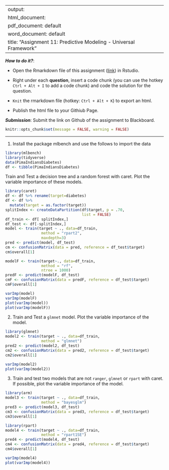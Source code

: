 
---
output: 
  html_document:
  pdf_document: default
  word_document: default
title: "Assignment 11: Predictive Modeling - Universal Framework"
---

***How to do it?***: 

- Open the Rmarkdown file of this assignment ([link](assignment11.Rmd)) in Rstudio. 

- Right under each **question**, insert  a code chunk (you can use the hotkey `Ctrl + Alt + I` to add a code chunk) and code the solution for the question. 

- `Knit` the rmarkdown file (hotkey: `Ctrl + Alt + K`) to export an html.  

-  Publish the html file to your Githiub Page. 

***Submission***: Submit the link on Github of the assignment to Blackboard.

```r
knitr::opts_chunk$set(message = FALSE, warning = FALSE)
```


-------

1. Install the package mlbench and use the follows to import the data

```r
library(mlbench)
library(tidyverse)
data(PimaIndiansDiabetes)
df <- tibble(PimaIndiansDiabetes)
```

Train and Test a decision tree and a random forest with caret. Plot the variable importance of these models. 
```r
library(caret)
df <- df %>% rename(target=diabetes)
df <- df %>% 
  mutate(target = as.factor(target))
splitIndex <- createDataPartition(df$target, p = .70, 
                                  list = FALSE)
df_train <- df[ splitIndex,]
df_test <- df[-splitIndex,]
model <- train(target ~ ., data=df_train, 
                method = "rpart2",
                maxdepth=3)
pred <- predict(model, df_test)
cm <- confusionMatrix(data = pred, reference = df_test$target)
cm$overall[1]

modelF <- train(target~., data=df_train, 
                method = "rf",
                ntree = 1000) 
predF <- predict(modelF, df_test)
cmF <- confusionMatrix(data = predF, reference = df_test$target)
cmF$overall[1]

varImp(model)
varImp(modelF)
plot(varImp(model))
plot(varImp(modelF))
```

2. Train and Test a `glmnet` model. Plot the variable importance of the model. 
```r
library(glmnet)
model2 <- train(target ~ ., data=df_train, 
                method = "glmnet")
pred2 <- predict(model2, df_test)
cm2 <- confusionMatrix(data = pred2, reference = df_test$target)
cm2$overall[1]

varImp(model2)
plot(varImp(model2))
```

3. Train and test two models that are not `ranger`, `glmnet` or `rpart`  with caret. If possible, plot the variable importance of the model.
```r
library(arm)
model3 <- train(target ~ ., data=df_train, 
                method = "bayesglm")
pred3 <- predict(model3, df_test)
cm3 <- confusionMatrix(data = pred3, reference = df_test$target)
cm3$overall[1]

library(rpart)
model4 <- train(target ~ ., data=df_train, 
                method = "rpart1SE")
pred4 <- predict(model4, df_test)
cm4 <- confusionMatrix(data = pred4, reference = df_test$target)
cm4$overall[1]

varImp(model4)
plot(varImp(model4))
```

